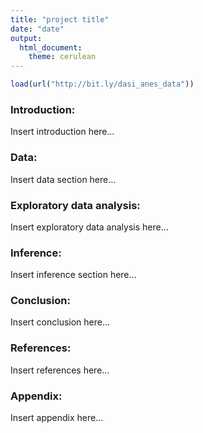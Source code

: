 ```yaml
---
title: "project title"
date: "date"
output:
  html_document:
    theme: cerulean
---
```


<!-- For more info on RMarkdown see http://rmarkdown.rstudio.com/ -->

<!-- Enter the code required to load your data in the space below. The data will be loaded but the line of code won't show up in your write up (echo=FALSE) in order to save space-->
```r
load(url("http://bit.ly/dasi_anes_data"))
```

<!-- In the remainder of the document, add R code chunks as needed -->

### Introduction:

Insert introduction here...

### Data:

Insert data section here...

### Exploratory data analysis:

Insert exploratory data analysis here...

### Inference:

Insert inference section here...

### Conclusion:

Insert conclusion here...

### References:

Insert references here...

### Appendix:

Insert appendix here...